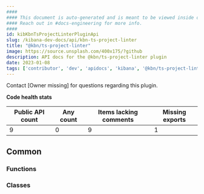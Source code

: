 ```yaml
---
####
#### This document is auto-generated and is meant to be viewed inside our experimental, new docs system.
#### Reach out in #docs-engineering for more info.
####
id: kibKbnTsProjectLinterPluginApi
slug: /kibana-dev-docs/api/kbn-ts-project-linter
title: "@kbn/ts-project-linter"
image: https://source.unsplash.com/400x175/?github
description: API docs for the @kbn/ts-project-linter plugin
date: 2023-01-08
tags: ['contributor', 'dev', 'apidocs', 'kibana', '@kbn/ts-project-linter']
---
```




Contact [Owner missing] for questions regarding this plugin.

**Code health stats**

| Public API count  | Any count | Items lacking comments | Missing exports |
|-------------------|-----------|------------------------|-----------------|
| 9 | 0 | 9 | 1 |

## Common

### Functions
<DocDefinitionList data={kbnTsProjectLinterObj.common.functions}/>

### Classes
<DocDefinitionList data={kbnTsProjectLinterObj.common.classes}/>

